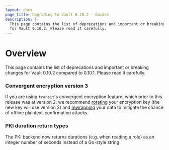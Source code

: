 ```yaml
---
layout: docs
page_title: Upgrading to Vault 0.10.2 - Guides
description: |-
  This page contains the list of deprecations and important or breaking changes
  for Vault 0.10.2. Please read it carefully.
---
```


# Overview

This page contains the list of deprecations and important or breaking changes
for Vault 0.10.2 compared to 0.10.1. Please read it carefully.

### Convergent encryption version 3

If you are using `transit`'s convergent encryption feature, which prior to this
release was at version 2, we recommend
[rotating](/vault/api-docs/secret/transit#rotate-key)
your encryption key (the new key will use version 3) and
[rewrapping](/vault/api-docs/secret/transit#rewrap-data)
your data to mitigate the chance of offline plaintext-confirmation attacks.

### PKI duration return types

The PKI backend now returns durations (e.g. when reading a role) as an integer
number of seconds instead of a Go-style string.
